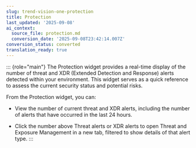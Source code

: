 ```yaml
---
slug: trend-vision-one-protection
title: Protection
last_updated: '2025-09-08'
ai_context:
  source_file: protection.md
  conversion_date: '2025-09-08T23:42:14.007Z'
conversion_status: converted
translation_ready: true
---
```


::: {role="main"}
The Protection widget provides a real-time display of the number of threat and XDR (Extended Detection and Response) alerts detected within your environment. This widget serves as a quick reference to assess the current security status and potential risks.

From the Protection widget, you can:

- View the number of current threat and XDR alerts, including the number of alerts that have occurred in the last 24 hours.

- Click the number above Threat alerts or XDR alerts to open Threat and Exposure Management in a new tab, filtered to show details of that alert type.
:::
